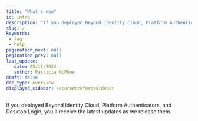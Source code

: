 ```yaml
---
title: "What's new"
id: intro
description: "If you deployed Beyond Identity Cloud, Platform Authenticators, and Desktop Login, you'll receive the latest updates as we release them."
slug: /
keywords: 
 - faq
 - help
pagination_next: null
pagination_prev: null
last_update: 
   date: 05/11/2023
   author: Patricia McPhee
draft: false
doc_type: overview
displayed_sidebar: secureWorkforceSidebar
---
```


If you deployed Beyond Identity Cloud, Platform Authenticators, and Desktop Login, you'll receive the latest updates as we release them.



<ReleaseNotesSummary />



